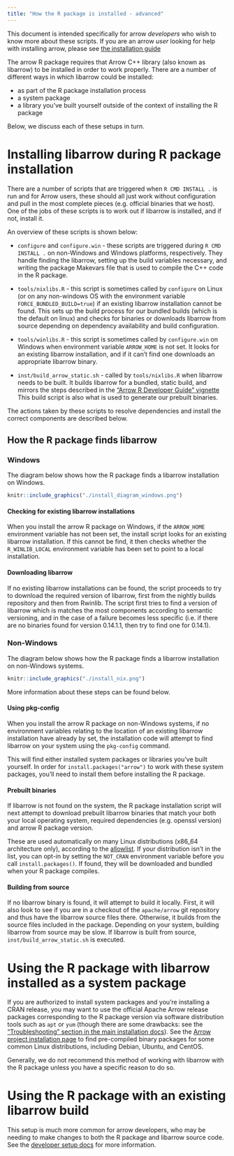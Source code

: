 ```yaml
---
title: "How the R package is installed - advanced"
---
```


This document is intended specifically for arrow _developers_ who wish to know 
more about these scripts.  If you are an arrow _user_ looking for help with 
installing arrow, please see [the installation guide](../install.html)

The arrow R package requires that Arrow C++ library (also known as libarrow) to 
be installed in order to work properly.  There are a number of different ways 
in which libarrow could be installed:

* as part of the R package installation process
* a system package
* a library you've built yourself outside of the context of installing the R package

Below, we discuss each of these setups in turn.

# Installing libarrow during R package installation

There are a number of scripts that are triggered 
when `R CMD INSTALL .` is run and for Arrow users, these should all just work 
without configuration and pull in the most complete pieces (e.g. official 
binaries that we host).  One of the jobs of these scripts is to work out
if libarrow is installed, and if not, install it.

An overview of these scripts is shown below:

* `configure` and `configure.win` - these scripts are triggered during
`R CMD INSTALL .` on non-Windows and Windows platforms, respectively. They
handle finding the libarrow, setting up the build variables necessary, and
writing the package Makevars file that is used to compile the C++ code in the R
package.

* `tools/nixlibs.R` - this script is sometimes called by `configure` on Linux
(or on any non-windows OS with the environment variable
`FORCE_BUNDLED_BUILD=true`) if an existing libarrow installation cannot be found.
This sets up the build process for our bundled builds (which is the default on 
linux) and checks for binaries or downloads libarrow from source depending on 
dependency availability and build configuration.

* `tools/winlibs.R` - this script is sometimes called by `configure.win` on Windows
when environment variable `ARROW_HOME` is not set.  It looks for an existing libarrow
installation, and if it can't find one downloads an appropriate libarrow binary.

* `inst/build_arrow_static.sh` - called by `tools/nixlibs.R` when libarrow  
needs to be built.  It builds libarrow for a bundled, static build, and
mirrors the steps described in the ["Arrow R Developer Guide" vignette](./setup.html)
This build script is also what is used to generate our prebuilt binaries.

The actions taken by these scripts to resolve dependencies and install the 
correct components are described below.

## How the R package finds libarrow

### Windows

The diagram below shows how the R package finds a libarrow installation on Windows.

```r
knitr::include_graphics("./install_diagram_windows.png")
```

#### Checking for existing libarrow installations

When you install the arrow R package on Windows, if the `ARROW_HOME` environment variable has not been set, the install script looks for an existing libarrow installation.  If this cannot be find, it then checks whether the `R_WINLIB_LOCAL` environment variable has been set to point to a local installation.

#### Downloading libarrow

If no existing libarrow installations can be found, the script proceeds to try to download the required version of libarrow, first from the nightly builds repository and then from Rwinlib.  The script first tries to find a version of libarrow which is matches the most components according to semantic versioning, and in the case of a failure becomes less specific (i.e. if there are no binaries found for version 0.14.1.1, then try to find one for 0.14.1).

### Non-Windows

The diagram below shows how the R package finds a libarrow installation on non-Windows systems.

```r
knitr::include_graphics("./install_nix.png")
```

More information about these steps can be found below.

#### Using pkg-config

When you install the arrow R package on non-Windows systems, if no environment variables 
relating to the location of an existing libarrow installation have already by 
set, the installation code will attempt to find libarrow on
your system using the `pkg-config` command.

This will find either installed system packages or libraries you've built yourself.
In order for `install.packages("arrow")` to work with these system packages,
you'll need to install them before installing the R package.

#### Prebuilt binaries

If libarrow is not found on the system, the R package installation 
script will next attempt to download prebuilt libarrow binaries
that match your both your local operating system, required 
dependencies (e.g. openssl version) and arrow R package version. 

These are used automatically on many Linux distributions (x86_64 architecture only),
according to the [allowlist](https://github.com/apache/arrow/blob/master/r/tools/nixlibs-allowlist.txt).
If your distribution isn't in the list, you can opt-in by setting the `NOT_CRAN`
environment variable before you call `install.packages()`. If found, they will be
downloaded and bundled when your R package compiles.

#### Building from source

If no libarrow binary is found, it will attempt to build it locally.
First, it will also look to see if you are in a checkout of the `apache/arrow` 
git repository and thus have the libarrow source files there.
Otherwise, it builds from the source files included in the package.
Depending on your system, building libarrow from source may be slow. If 
libarrow is built from source, `inst/build_arrow_static.sh` is executed.

# Using the R package with libarrow installed as a system package

If you are authorized to install system packages and you're installing a CRAN release,
you may want to use the official Apache Arrow release packages corresponding to 
the R package version via software distribution tools such as `apt` or `yum` 
(though there are some drawbacks: see the 
["Troubleshooting" section in the main installation docs](../install.html#troubleshooting)).
See the [Arrow project installation page](https://arrow.apache.org/install/)
to find pre-compiled binary packages for some common Linux distributions,
including Debian, Ubuntu, and CentOS.

Generally, we do not recommend this method of working with libarrow with the R 
package unless you have a specific reason to do so. 

# Using the R package with an existing libarrow build

This setup is much more common for arrow developers, who may be needing to make
changes to both the R package and libarrow source code.  See 
the [developer setup docs](./setup.html) for more information.

